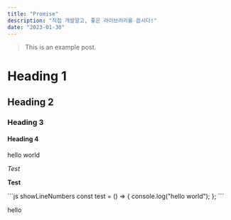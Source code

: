 ```yaml
---
title: "Promise"
description: "직접 개발말고, 좋은 라이브러리를 씁시다!"
date: "2023-01-30"
---
```


> This is an example post.

# Heading 1

## Heading 2

### Heading 3

#### Heading 4

<div>hello world</div>

<Highlight text="Text" />

_Test_

**Test**

<CodeHeader text="TestComponent.tsx" />
```js showLineNumbers
const test = () => {
  console.log("hello world");
};
```

<span>hello</span>
